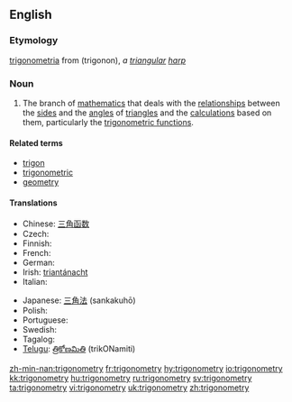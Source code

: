 ==English==

===Etymology===
{{etyl|la}} [[trigonometria]] from {{etyl|el}} (trigonon), ''a [[triangular]] [[harp]]''

===Noun===
{{wikipedia}}
{{en-noun|-}}

# {{mathematics}} The branch of [[mathematics]] that deals with the [[relationship]]s between the [[side]]s and the [[angle]]s of [[triangle]]s and the [[calculation]]s based on them, particularly the [[trigonometric function]]s.

====Related terms====
* [[trigon]]
* [[trigonometric]]
* [[geometry]]

====Translations====
{{trans-top|branch of matematics}}
* Chinese: [[三角函数]]
* Czech: {{t+|cs|trigonometrie|f}}
* Finnish: {{t+|fi|trigonometria}}
* French: {{t+|fr|trigonométrie|f}}
* German: {{t+|de|Trigonometrie|f}}
* Irish: [[triantánacht]]
* Italian: {{t+|it|trigonometria|f}}
{{trans-mid}}
* Japanese: [[三角法]] (sankakuhō)
* Polish: {{t-|pl|trygonometria|f}}
* Portuguese: {{t+|pt|trigonometria|f}}
* Swedish: {{t+|sv|trigonometri|c}}
* Tagalog: {{t|tl|tatsihan}}
* [[Telugu]]: [[త్రికోణమితి]] (trikONamiti)
{{trans-bottom}}

[[zh-min-nan:trigonometry]]
[[fr:trigonometry]]
[[hy:trigonometry]]
[[io:trigonometry]]
[[kk:trigonometry]]
[[hu:trigonometry]]
[[ru:trigonometry]]
[[sv:trigonometry]]
[[ta:trigonometry]]
[[vi:trigonometry]]
[[uk:trigonometry]]
[[zh:trigonometry]]